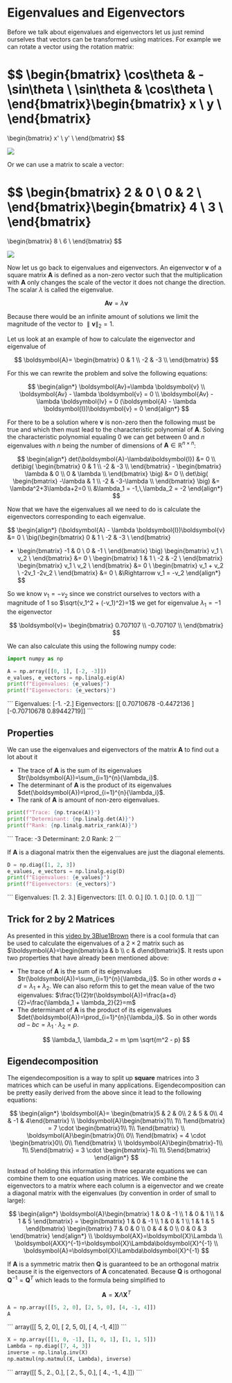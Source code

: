
# Eigenvalues and Eigenvectors

Before we talk about eigenvalues and eigenvectors let us just remind ourselves that vectors can be transformed using matrices. For example we can rotate a vector using the rotation matrix:

$$
\begin{bmatrix}
  \cos\theta & -\sin\theta \\
  \sin\theta &  \cos\theta \\
\end{bmatrix}\begin{bmatrix}
  x \\
  y \\
\end{bmatrix}
=
\begin{bmatrix}
  x' \\
  y' \\
\end{bmatrix}
$$

<Image 
    src="/maths/vectorTransformationRotation2D.png" 
    caption="Rotating a 2D vector by the angle theta"
    width={400}
/>

Or we can use a matrix to scale a vector:

$$
\begin{bmatrix}
  2 & 0 \\
  0 & 2 \\
\end{bmatrix}\begin{bmatrix}
  4 \\
  3 \\
\end{bmatrix}
=
\begin{bmatrix}
  8 \\
  6 \\
\end{bmatrix}
$$

<Image 
    src="/maths/vectorTransformationScaling2D.png" 
    caption="Scaling a 2D vector, in this case doubling its length"
    width={300}
/>

Now let us go back to eigenvalues and eigenvectors. An eigenvector $\boldsymbol{v}$ of a square matrix $\boldsymbol{A}$ is defined as a non-zero vector such that the multiplication with $\boldsymbol{A}$ only changes the scale of the vector it does not change the direction. The scalar $\lambda$ is called the eigenvalue.

$$
\boldsymbol{Av}=\lambda \boldsymbol{v}
$$

Because there would be an infinite amount of solutions we limit the magnitude of the vector to $\parallel\boldsymbol{v}\parallel_2=1$.

Let us look at an example of how to calculate the eigenvector and eigenvalue of

$$
\boldsymbol{A}=
\begin{bmatrix}
  0 & 1 \\
  -2 & -3 \\
\end{bmatrix}
$$

For this we can rewrite the problem and solve the following equations:

$$
\begin{align*}
\boldsymbol{Av}=\lambda \boldsymbol{v} \\
\boldsymbol{Av} - \lambda \boldsymbol{v} = 0 \\
\boldsymbol{Av} - \lambda \boldsymbol{Iv} = 0
(\boldsymbol{A} - \lambda \boldsymbol{I})\boldsymbol{v} = 0
\end{align*}
$$

For there to be a solution where $\boldsymbol{v}$ is non-zero then the following must be true and which then must lead to the characteristic polynomial of $\boldsymbol{A}$. Solving the characteristic polynomial equaling 0 we can get between 0 and $n$ eigenvalues with $n$ being the number of dimensions of $\boldsymbol{A} \in \mathbb{R}^{n \times n}$:

$$
\begin{align*}
det(\boldsymbol{A}-\lambda\boldsymbol{I}) &= 0 \\
det\big(
    \begin{bmatrix}
      0 & 1 \\
      -2 & -3 \\
    \end{bmatrix}
    - \begin{bmatrix}
      \lambda & 0 \\
      0 & \lambda \\
    \end{bmatrix}
\big) &= 0 \\
det\big(
    \begin{bmatrix}
      -\lambda & 1 \\
      -2 & -3-\lambda \\
    \end{bmatrix}
\big) &= \lambda^2+3\lambda+2=0 \\
&\lambda_1 = -1,\,\lambda_2 = -2
\end{align*}
$$

Now that we have the eigenvalues all we need to do is calculate the eigenvectors corresponding to each eigenvalue.

$$
\begin{align*}
(\boldsymbol{A} - \lambda \boldsymbol{I})\boldsymbol{v} &= 0 \\
\big(\begin{bmatrix}
      0 & 1 \\
      -2 & -3 \\
\end{bmatrix}
- \begin{bmatrix}
      -1 & 0 \\
      0 & -1 \\
\end{bmatrix} \big)
\begin{bmatrix}
      v_1 \\
      v_2 \\
\end{bmatrix} &= 0 \\
\begin{bmatrix}
      1 & 1 \\
      -2 & -2 \\
\end{bmatrix}
\begin{bmatrix}
      v_1 \\
      v_2 \\
\end{bmatrix} &= 0 \\
\begin{bmatrix}
      v_1 + v_2 \\
      -2v_1 -2v_2 \\
\end{bmatrix} &= 0 \\
&\Rightarrow v_1 = -v_2
\end{align*}
$$

So we know $v_1 = -v_2$ since we constrict ourselves to vectors with a magnitude of 1 so $\sqrt{v_1^2 + (-v_1)^2}=1$ we get for eigenvalue $\lambda_1=-1$ the eigenvector

$$
\boldsymbol{v}=
\begin{bmatrix}
      0.707107 \\
      -0.707107 \\
\end{bmatrix}
$$

We can also calculate this using the following numpy code:


```python
import numpy as np

A = np.array([[0, 1], [-2, -3]])
e_values, e_vectors = np.linalg.eig(A)
print(f"Eigenvalues: {e_values}")
print(f"Eigenvectors: {e_vectors}")
```
<div className="code-output-wrapper">
```
    Eigenvalues: [-1. -2.]
    Eigenvectors: [[ 0.70710678 -0.4472136 ]
     [-0.70710678  0.89442719]]
```
</div>

## Properties

We can use the eigenvalues and eigenvectors of the matrix $\boldsymbol{A}$ to find out a lot about it

- The trace of $\boldsymbol{A}$ is the sum of its eigenvalues $tr(\boldsymbol{A})=\sum_{i=1}^{n}{\lambda_i}$.
- The determinant of $\boldsymbol{A}$ is the product of its eigenvalues $det(\boldsymbol{A})=\prod_{i=1}^{n}{\lambda_i}$.
- The rank of $\boldsymbol{A}$ is amount of non-zero eigenvalues.



```python
print(f"Trace: {np.trace(A)}")
print(f"Determinant: {np.linalg.det(A)}")
print(f"Rank: {np.linalg.matrix_rank(A)}")
```
<div className="code-output-wrapper">
```
    Trace: -3
    Determinant: 2.0
    Rank: 2
```
</div>

If $\boldsymbol{A}$ is a diagonal matrix then the eigenvalues are just the diagonal elements.



```python
D = np.diag([1, 2, 3])
e_values, e_vectors = np.linalg.eig(D)
print(f"Eigenvalues: {e_values}")
print(f"Eigenvectors: {e_vectors}")
```
<div className="code-output-wrapper">
```
    Eigenvalues: [1. 2. 3.]
    Eigenvectors: [[1. 0. 0.]
     [0. 1. 0.]
     [0. 0. 1.]]
```
</div>

## Trick for 2 by 2 Matrices

As presented in this [video by 3Blue1Brown](https://www.youtube.com/watch?v=e50Bj7jn9IQ) there is a cool formula that can be used to calculate the eigenvalues of a $2 \times 2$ matrix such as $\boldsymbol{A}=\begin{bmatrix}a & b \\ c & d\end{bmatrix}$. It rests upon two properties that have already been mentioned above:

- The trace of $\boldsymbol{A}$ is the sum of its eigenvalues $tr(\boldsymbol{A})=\sum_{i=1}^{n}{\lambda_i}$. So in other words $a + d = \lambda_1 + \lambda_2$. We can also reform this to get the mean value of the two eigenvalues: $\frac{1}{2}tr(\boldsymbol{A})=\frac{a+d}{2}=\frac{\lambda_1 + \lambda_2}{2}=m$
- The determinant of $\boldsymbol{A}$ is the product of its eigenvalues $det(\boldsymbol{A})=\prod_{i=1}^{n}{\lambda_i}$. So in other words $ad - bc = \lambda_1 \cdot \lambda_2 = p$.

$$
\lambda_1, \lambda_2 = m \pm \sqrt{m^2 - p}
$$

## Eigendecomposition

The eigendecomposition is a way to split up **square** matrices into 3 matrices which can be useful in many applications. Eigendecomposition can be pretty easily derived from the above since it lead to the following equations:

$$
\begin{align*}
    \boldsymbol{A}= \begin{bmatrix}5 & 2 & 0\\ 2 & 5 & 0\\ 4 & -1 & 4\end{bmatrix} \\
    \boldsymbol{A}\begin{bmatrix}1\\ 1\\ 1\end{bmatrix} = 7 \cdot \begin{bmatrix}1\\ 1\\ 1\end{bmatrix} \\
    \boldsymbol{A}\begin{bmatrix}0\\ 0\\ 1\end{bmatrix} = 4 \cdot \begin{bmatrix}0\\ 0\\ 1\end{bmatrix} \\
    \boldsymbol{A}\begin{bmatrix}-1\\ 1\\ 5\end{bmatrix} = 3 \cdot \begin{bmatrix}-1\\ 1\\ 5\end{bmatrix}
\end{align*}
$$

Instead of holding this information in three separate equations we can combine them to one equation using matrices. We combine the eigenvectors to a matrix where each column is a eigenvector and we create a diagonal matrix with the eigenvalues (by convention in order of small to large):

$$
\begin{align*}
    \boldsymbol{A}\begin{bmatrix}
        1 & 0 & -1 \\
        1 & 0 & 1 \\
        1 & 1 & 5
    \end{bmatrix}
    = \begin{bmatrix}
         1 & 0 & -1 \\
        1 & 0 & 1 \\
        1 & 1 & 5
    \end{bmatrix}
    \begin{bmatrix}
        7 & 0 & 0 \\
        0 & 4 & 0 \\
        0 & 0 & 3
    \end{bmatrix}
\end{align*} \\
\boldsymbol{AX}=\boldsymbol{X}\Lambda \\
\boldsymbol{AXX}^{-1}=\boldsymbol{X}\Lambda\boldsymbol{X}^{-1} \\
\boldsymbol{A}=\boldsymbol{X}\Lambda\boldsymbol{X}^{-1}
$$

If $\boldsymbol{A}$ is a symmetric matrix then $\boldsymbol{Q}$ is guaranteed to be an orthogonal matrix because it is the eigenvectors of $\boldsymbol{A}$ concatenated. Because $\boldsymbol{Q}$ is orthogonal $\boldsymbol{Q}^{-1} = \boldsymbol{Q}^T$ which leads to the formula being simplified to 

$$
\boldsymbol{A}=\boldsymbol{X}\Lambda\boldsymbol{X}^T
$$


```python
A = np.array([[5, 2, 0], [2, 5, 0], [4, -1, 4]])
A
```
<div className="code-output-wrapper">
```
    array([[ 5,  2,  0],
           [ 2,  5,  0],
           [ 4, -1,  4]])
```
</div>


```python
X = np.array([[1, 0, -1], [1, 0, 1], [1, 1, 5]])
Lambda = np.diag([7, 4, 3])
inverse = np.linalg.inv(X)
np.matmul(np.matmul(X, Lambda), inverse)
```
<div className="code-output-wrapper">
```
    array([[ 5.,  2.,  0.],
           [ 2.,  5.,  0.],
           [ 4., -1.,  4.]])
```
</div>
